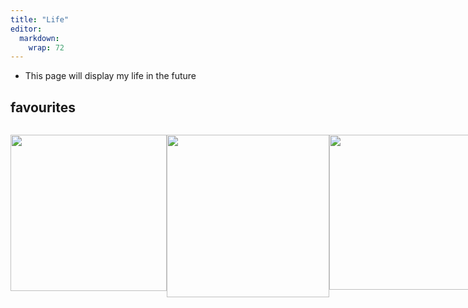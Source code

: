 ```yaml
---
title: "Life"
editor: 
  markdown: 
    wrap: 72
---
```


- This page will display my life in the future



## favourites

<div style="display: flex; justify-content: space-between;">
  <a href="https://www.xiaohongshu.com/user/profile/667bdd4d0000000007007e4d?xsec_token=YBMnOXQHazeWHYjTuXbRwBOZTbBZJc8JHOpIpYGk7MhSA=&xsec_source=app_share&xhsshare=CopyLink&appuid=61a31e790000000010007c40&apptime=1752928783&share_id=2809fa6adfde4740a4a15265552b45fa">
    <img style="width: 250px" src="zyf.jpg">
  </a>
  
  <a href="https://www.xiaohongshu.com/user/profile/5c5043f80000000011004a6d?xsec_token=ABv3KukOo4fZU497Xo4nESsKb-QuFVnrYRZXuriBxascI%3D&xsec_source=pc_search">
    <img style="width: 260px" src="zr.jpg">
  </a>
  
  <a href="https://www.xiaohongshu.com/user/profile/5ee0f8bf0000000001005ad6?xsec_token=ABHVMia9oSE7eFJs6mV86EHI98xfSEAsIW0NGSjyK-9NM%3D&xsec_source=pc_search">
    <img style="width: 248px" src="sss.jpg">
  </a>
</div>
